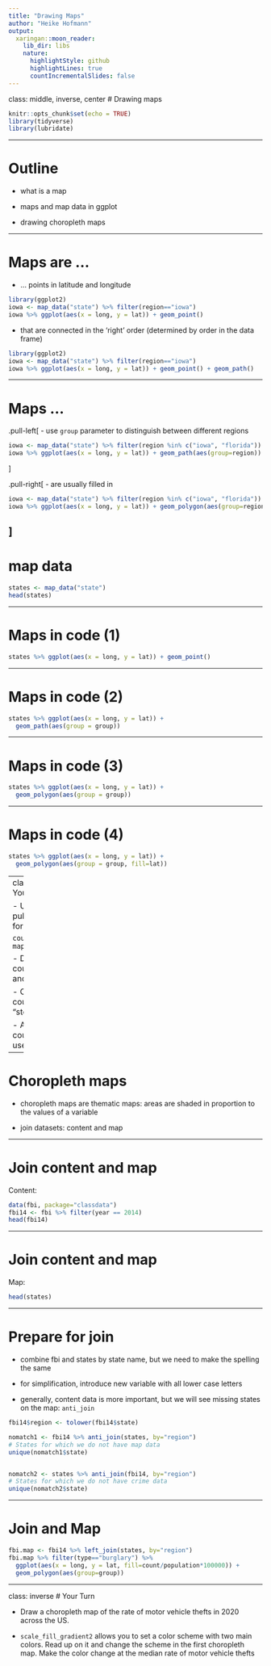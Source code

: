 ```yaml
---
title: "Drawing Maps"
author: "Heike Hofmann"
output:
  xaringan::moon_reader:
    lib_dir: libs
    nature:
      highlightStyle: github
      highlightLines: true
      countIncrementalSlides: false
---
```

class: middle, inverse, center
# Drawing maps

```r
knitr::opts_chunk$set(echo = TRUE)
library(tidyverse)
library(lubridate)
```

---

# Outline

- what is a map

- maps and map data in ggplot

- drawing choropleth maps

---

# Maps are ...


- ... points in latitude and longitude

```r
library(ggplot2)
iowa <- map_data("state") %>% filter(region=="iowa")
iowa %>% ggplot(aes(x = long, y = lat)) + geom_point()
```


- that are connected in the 'right' order (determined by order in the data frame)

```r
library(ggplot2)
iowa <- map_data("state") %>% filter(region=="iowa")
iowa %>% ggplot(aes(x = long, y = lat)) + geom_point() + geom_path()
```

---

# Maps ...

.pull-left[ 
- use  `group` parameter to distinguish between different regions

```r
iowa <- map_data("state") %>% filter(region %in% c("iowa", "florida"))
iowa %>% ggplot(aes(x = long, y = lat)) + geom_path(aes(group=region))
```
]

.pull-right[ 
- are usually filled in

```r
iowa <- map_data("state") %>% filter(region %in% c("iowa", "florida"))
iowa %>% ggplot(aes(x = long, y = lat)) + geom_polygon(aes(group=region))
```
]
---

# map data

```r
states <- map_data("state")
head(states)
```

---

# Maps in code (1)


```r
states %>% ggplot(aes(x = long, y = lat)) + geom_point()
```

---

# Maps in code (2)


```r
states %>% ggplot(aes(x = long, y = lat)) + 
  geom_path(aes(group = group))
```

---

# Maps in code (3)

```r
states %>% ggplot(aes(x = long, y = lat)) + 
  geom_polygon(aes(group = group))
```

---

# Maps in code (4)

```r
states %>% ggplot(aes(x = long, y = lat)) + 
  geom_polygon(aes(group = group, fill=lat))
```


---
class: inverse
# Your Turn (6 mins)


- Use ggplot2 and pull out map data for all US counties: 

```
counties <- map_data("county")
```

- Draw a map of counties (polygons and path geom)

- Colour all counties called "story"

- Advanced: What county names are used often?

---

# Choropleth maps

- choropleth maps are thematic maps: areas are shaded in proportion to the values of a variable

- join datasets: content and map

---

# Join content and map 

Content:
```r
data(fbi, package="classdata")
fbi14 <- fbi %>% filter(year == 2014)
head(fbi14)
```

---

# Join content and map

Map:
```r
head(states)
```

---

# Prepare for join

- combine fbi and states by state name, but we need to make the spelling the same

- for simplification, introduce new variable with all lower case letters

- generally, content data is more important, but we will see missing states on the map: `anti_join`

```r
fbi14$region <- tolower(fbi14$state)

nomatch1 <- fbi14 %>% anti_join(states, by="region")
# States for which we do not have map data
unique(nomatch1$state)


nomatch2 <- states %>% anti_join(fbi14, by="region")
# States for which we do not have crime data
unique(nomatch2$state)
```

---

# Join and Map

```r
fbi.map <- fbi14 %>% left_join(states, by="region")
fbi.map %>% filter(type=="burglary") %>% 
  ggplot(aes(x = long, y = lat, fill=count/population*100000)) +
  geom_polygon(aes(group=group))
```

---
class: inverse
# Your Turn  


- Draw a choropleth map of the rate of motor vehicle thefts in 2020 across the US.

- `scale_fill_gradient2` allows you to set a color scheme with two main colors. Read up on it and change the scheme in the first choropleth map. Make the color change at the median rate of motor vehicle thefts

